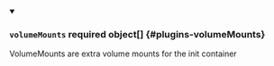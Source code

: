 
<details className="config-field" data-expandable="false" open>
<summary>

### `volumeMounts` <span className="config-field-required" data-required="false">required</span> <span className="config-field-type">object[]</span> <span className="config-field-default"></span> <span className="config-field-enum"></span> {#plugins-volumeMounts}

VolumeMounts are extra volume mounts for the init container

</summary>



</details>
